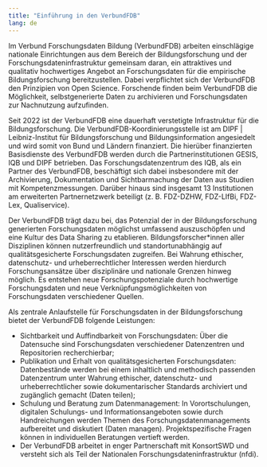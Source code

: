 ```yaml
---
title: "Einführung in den VerbundFDB"
lang: de
---
```


Im Verbund Forschungsdaten Bildung (VerbundFDB) arbeiten einschlägige nationale Einrichtungen aus dem Bereich der Bildungsforschung und der Forschungsdateninfrastruktur gemeinsam daran, ein attraktives und qualitativ hochwertiges Angebot an Forschungsdaten für die empirische Bildungsforschung bereitzustellen. Dabei verpflichtet sich der VerbundFDB den Prinzipien von Open Science. Forschende finden beim VerbundFDB die Möglichkeit, selbstgenerierte Daten zu archivieren und Forschungsdaten zur Nachnutzung aufzufinden.

Seit 2022 ist der VerbundFDB eine dauerhaft verstetigte Infrastruktur für die Bildungsforschung. Die VerbundFDB-Koordinierungsstelle ist am DIPF | Leibniz-Institut für Bildungsforschung und Bildungsinformation angesiedelt und wird somit von Bund und Ländern finanziert. Die hierüber finanzierten Basisdienste des VerbundFDB werden durch die Partnerinstitutionen GESIS, IQB und DIPF betrieben. Das Forschungsdatenzentrum des IQB, als ein Partner des VerbundFDB, beschäftigt sich dabei insbesondere mit der Archivierung, Dokumentation und Sichtbarmachung der Daten aus Studien mit Kompetenzmessungen. Darüber hinaus sind insgesamt 13 Institutionen am erweiterten Partnernetzwerk beteiligt (z. B. FDZ-DZHW, FDZ-LIfBi, FDZ-Lex, Qualiservice).

Der VerbundFDB trägt dazu bei, das Potenzial der in der Bildungsforschung generierten Forschungsdaten möglichst umfassend auszuschöpfen und eine Kultur des Data Sharing zu etablieren. Bildungsforscher*innen aller Disziplinen können nutzerfreundlich und standortunabhängig auf qualitätsgesicherte Forschungsdaten zugreifen. Bei Wahrung ethischer, datenschutz- und urheberrechtlicher Interessen werden hierdurch Forschungsansätze über disziplinäre und nationale Grenzen hinweg möglich. Es entstehen neue Forschungspotenziale durch hochwertige Forschungsdaten und neue Verknüpfungsmöglichkeiten von Forschungsdaten verschiedener Quellen.

Als zentrale Anlaufstelle für Forschungsdaten in der Bildungsforschung bietet der VerbundFDB folgende Leistungen:

* Sichtbarkeit und Auffindbarkeit von Forschungsdaten: Über die Datensuche sind Forschungsdaten verschiedener Datenzentren und Repositorien recherchierbar;
* Publikation und Erhalt von qualitätsgesicherten Forschungsdaten: Datenbestände werden bei einem inhaltlich und methodisch passenden Datenzentrum unter Wahrung ethischer, datenschutz- und urheberrechtlicher sowie dokumentarischer Standards archiviert und zugänglich gemacht (Daten teilen);
* Schulung und Beratung zum Datenmanagement: In Vorortschulungen, digitalen Schulungs- und Informationsangeboten sowie durch Handreichungen werden Themen des Forschungsdatenmanagements aufbereitet und diskutiert (Daten managen). Projektspezifische Fragen können in individuellen Beratungen vertieft werden.
* Der VerbundFDB arbeitet in enger Partnerschaft mit KonsortSWD und versteht sich als Teil der Nationalen Forschungsdateninfrastruktur (nfdi).
